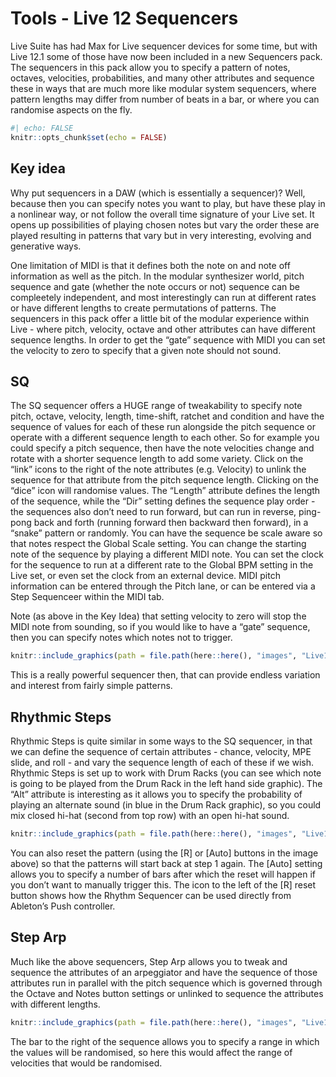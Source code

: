# Tools - Live 12 Sequencers {#Chapter-031-Tools-Live12_Sequencers}

Live Suite has had Max for Live sequencer devices for some time, but with Live
12.1 some of those have now been included in a new Sequencers pack. The
sequencers in this pack allow you to specify a pattern of notes, octaves,
velocities, probabilities, and many other attributes and sequence these in ways
that are much more like modular system sequencers, where pattern lengths may
differ from number of beats in a bar, or where you can randomise aspects on the
fly.

```r
#| echo: FALSE
knitr::opts_chunk$set(echo = FALSE)
```

::: callout-tip
## Key idea

Why put sequencers in a DAW (which is essentially a sequencer)? Well, because
then you can specify notes you want to play, but have these play in a nonlinear
way, or not follow the overall time signature of your Live set. It opens up
possibilities of playing chosen notes but vary the order these are played
resulting in patterns that vary but in very interesting, evolving and generative
ways.

One limitation of MIDI is that it defines both the note on and note off
information as well as the pitch. In the modular synthesizer world, pitch 
sequence and gate (whether the note occurs or not) sequence can be compleetely
independent, and most interestingly can run at different rates or have different
lengths to create permutations of patterns. The sequencers in this pack offer
a little bit of the modular experience within Live - where pitch, velocity, 
octave and other attributes can have different sequence lengths. In order to 
get the "gate" sequence with MIDI you can set the velocity to zero to specify that 
a given note should not sound.

::: 

## SQ

The SQ sequencer offers a HUGE range of tweakability to specify note pitch,
octave, velocity, length, time-shift, ratchet and condition and have the
sequence of values for each of these run alongside the pitch sequence or operate
with a different sequence length to each other. So for example you could specify
a pitch sequence, then have the note velocities change and rotate with a shorter
sequence length to add some variety. Click on the "link" icons to the right of
the note attributes (e.g. Velocity) to unlink the sequence for that attribute
from the pitch sequence length. Clicking on the "dice" icon will randomise
values. The "Length" attribute defines the length of the sequence, while the
"Dir" setting defines the sequence play order - the sequences also don't need to
run forward, but can run in reverse, ping-pong back and forth (running forward
then backward then forward), in a "snake" pattern or randomly. You can have the
sequence be scale aware so that notes respect the Global Scale setting. You can
change the starting note of the sequence by playing a different MIDI note. You
can set the clock for the sequence to run at a different rate to the Global BPM
setting in the Live set, or even set the clock from an external device. MIDI
pitch information can be entered through the Pitch lane, or can be entered via a
Step Sequenceer within the MIDI tab.

Note (as above in the Key Idea) that setting velocity to zero will stop the 
MIDI note from sounding, so if you would like to have a "gate" sequence, then
you can specify notes which notes not to trigger.

```r
knitr::include_graphics(path = file.path(here::here(), "images", "Live12_SQ.png"))
```

This is a really powerful sequencer then, that can provide endless variation and
interest from fairly simple patterns.

## Rhythmic Steps

Rhythmic Steps is quite similar in some ways to the SQ sequencer, in that we can
define the sequence of certain attributes - chance, velocity, MPE slide, and
roll - and vary the sequence length of each of these if we wish. Rhythmic Steps
is set up to work with Drum Racks (you can see which note is going to be played
from the Drum Rack in the left hand side graphic). The "Alt" attribute is
interesting as it allows you to specify the probability of playing an alternate
sound (in blue in the Drum Rack graphic), so you could mix closed hi-hat (second
from top row) with an open hi-hat sound.

```r
knitr::include_graphics(path = file.path(here::here(), "images", "Live12_RhythmicSteps.png"))
```

You can also reset the pattern (using the [R] or [Auto] buttons in the image
above) so that the patterns will start back at step 1 again. The [Auto] setting
allows you to specify a number of bars after which the reset will happen if you
don't want to manually trigger this. The icon to the left of the [R] reset
button shows how the Rhythm Sequencer can be used directly from Ableton's Push
controller.

## Step Arp

Much like the above sequencers, Step Arp allows you to tweak and sequence the
attributes of an arpeggiator and have the sequence of those attributes run in
parallel with the pitch sequence which is governed through the Octave and Notes
button settings or unlinked to sequence the attributes with different lengths.

```r
knitr::include_graphics(path = file.path(here::here(), "images", "Live12_StepArp.png"))
```

The bar to the right of the sequence allows you to specify a range in which the
values will be randomised, so here this would affect the range of velocities
that would be randomised.
